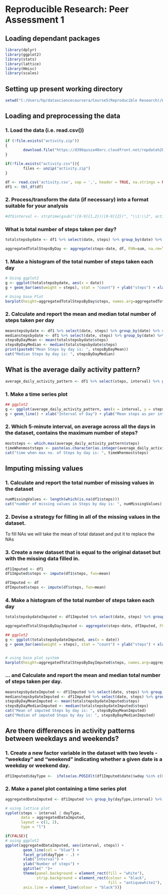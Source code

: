 Reproducible Research: Peer Assessment 1
================================================================
        
## Loading dependant packages
```r
library(dplyr)
library(ggplot2)
library(stats)
library(lattice)
library(Hmisc)
library(scales)
```


## Setting up present working directory

```r
setwd("C:/Users/hp/datasciencecoursera/Course5(Reproducible Research)/Week 2")
```

## Loading and preprocessing the data

### 1. Load the data (i.e. read.csv())
```r
if (!file.exists("activity.zip"))
{
        download.file("https://d396qusza40orc.cloudfront.net/repdata%2Fdata%2Factivity.zip")
}

if(!file.exists("activity.csv")){
        files <- unzip("activity.zip")
}

df <- read.csv('activity.csv', sep = ',', header = TRUE, na.strings = NA, stringsAsFactors = FALSE)
df1 <- tbl_df(df)
```

### 2. Process/transform the data (if necessary) into a format suitable for your  analysis
```r
#df$interval <- strptime(gsub("([0-9]{1,2})([0-9]{2})", "\\1:\\2", activityData$interval), format='%H:%M')
```

### What is total number of steps taken per day?
```r
totalstepsbydate <- df1 %>% select(date, steps) %>% group_by(date) %>% summarise_if(is.numeric,sum,na.rm = TRUE)%>%ungroup()

aggregatedTotalStepsByDay <- aggregate(steps~date, df, FUN=sum, na.rm=TRUE, na.action=na.pass)
```

### 1. Make a histogram of the total number of steps taken each day

```r
# Using ggplot2
g <- ggplot(totalstepsbydate, aes(x = date))
g + geom_bar(aes(weight = steps), stat = "count") + ylab("steps") + xlab("date") + ggtitle('Total steps at various days') 

# Using base Plot
barplot(height=aggregatedTotalStepsByDay$steps, names.arg=aggregatedTotalStepsByDay$date, xlab="date", ylab=expression('steps'),main=expression('Total steps at various days'))
```

### 2. Calculate and report the mean and median total number of steps taken per day
```r
meanstepsbydate <- df1 %>% select(date, steps) %>% group_by(date) %>% summarise_if(is.numeric,mean,na.rm = TRUE)%>%ungroup()
medianstepsbydate <- df1 %>% select(date, steps) %>% group_by(date) %>% summarise_if(is.numeric,median,na.rm = TRUE)%>%ungroup()
stepsByDayMean <- mean(totalstepsbydate$steps)
stepsByDayMedian <- median(totalstepsbydate$steps)
print(paste0("Mean Steps by day is: ", stepsByDayMean))
cat("Median Steps by day is: ", stepsByDayMedian)
```

## What is the average daily activity pattern?
```r
average_daily_activity_pattern <- df1 %>% select(steps, interval) %>% group_by(interval) %>% summarise_if(is.numeric,mean,na.rm = TRUE)%>%ungroup()
```

### 1. Make a time series plot
```r
## ggplot2
g <- ggplot(average_daily_activity_pattern, aes(x = interval, y = steps))
g + geom_line() + xlab("Interval of Day") + ylab("Mean steps as per interval") + ggtitle("average_daily_activity_pattern")

```

### 2. Which 5-minute interval, on average across all the days in the dataset, contains the maximum number of steps?

```r
moststeps <- which.max(average_daily_activity_pattern$steps)
timeWhenmoststeps <- paste(as.character(as.integer(average_daily_activity_pattern[moststeps,'interval']/60)), as.character(average_daily_activity_pattern[moststeps,'interval'] %% 60), sep = ":")
cat("time when max no. of Steps by day is: ", timeWhenmoststeps)
```

## Imputing missing values
### 1. Calculate and report the total number of missing values in the dataset

```r
numMissingValues <- length(which(is.na(df1$steps)))
cat("number of missing values in Steps by day is: ", numMissingValues)
```

### 2. Devise a strategy for filling in all of the missing values in the dataset.
To fill NAs we will take the mean of total dataset and put it to replace the NAs

### 3. Create a new dataset that is equal to the original dataset but with the missing data filled in.

```r
df1Imputed <- df1
df1Imputed$steps <- impute(df1$steps, fun=mean)

dfImputed <- df
dfImputed$steps <- impute(df$steps, fun=mean)
```

### 4. Make a histogram of the total number of steps taken each day

```r
totalstepsbydateImputed <- df1Imputed %>% select(date, steps) %>% group_by(date) %>% summarise_if(is.numeric,sum,na.rm = TRUE)%>%ungroup()

aggregatedTotalStepsByDayImputed <- aggregate(steps~date, dfImputed, FUN=sum, na.rm=TRUE, na.action=na.pass)

## ggplot2
g <- ggplot(totalstepsbydateImputed, aes(x = date))
g + geom_bar(aes(weight = steps), stat = "count") + ylab("steps") + xlab("date") + ggtitle('Total steps at various days') 


# using base plot system
barplot(height=aggregatedTotalStepsByDayImputed$steps, names.arg=aggregatedTotalStepsByDayImputed$date, xlab="date", ylab=expression('steps'),main=expression('Total steps at various days'))
```

### ... and Calculate and report the mean and median total number of steps taken per day.
```r
meanstepsbydateImputed <- df1Imputed %>% select(date, steps) %>% group_by(date) %>% summarise_if(is.numeric,mean,na.rm = TRUE)%>%ungroup()
medianstepsbydateImputed <- df1Imputed %>% select(date, steps) %>% group_by(date) %>% summarise_if(is.numeric,median,na.rm = TRUE)%>%ungroup()
stepsByDayMeanImputed <- mean(totalstepsbydateImputed$steps)
stepsByDayMedianImputed <- median(totalstepsbydateImputed$steps)
cat("Mean of imputed Steps by day is: ", stepsByDayMeanImputed)
cat("Median of imputed Steps by day is: ", stepsByDayMedianImputed)
```

## Are there differences in activity patterns between weekdays and weekends?

### 1. Create a new factor variable in the dataset with two levels - "weekday" and "weekend" indicating whether a given date is a weekday or weekend day.
```r
df1Imputed$dayType <-  ifelse(as.POSIXlt(df1Imputed$date)$wday %in% c(0,6), 'weekend', 'weekday')
```

### 2. Make a panel plot containing a time series plot

```r
aggregatedDataImputed <- df1Imputed %>% group_by(dayType,interval) %>% summarise_if(is.numeric,mean,na.rm = TRUE)%>%ungroup()

# using lattice plot
xyplot(steps ~ interval | dayType,
       data = aggregatedDataImputed,
       layout = c(1, 2),
       type = "l")

if(FALSE){
# using ggplot2
ggplot(aggregatedDataImputed, aes(interval, steps)) + 
        geom_line(col = "blue") + 
        facet_grid(dayType ~ .) +
        xlab("Interval") + 
        ylab("Number of steps") +
        ggtitle(" ")+ 
        theme(panel.background = element_rect(fill = "white"),
              strip.background = element_rect(colour = "black",
                                              fill = "antiquewhite1"),
        axis.line = element_line(colour = "black"))}
```